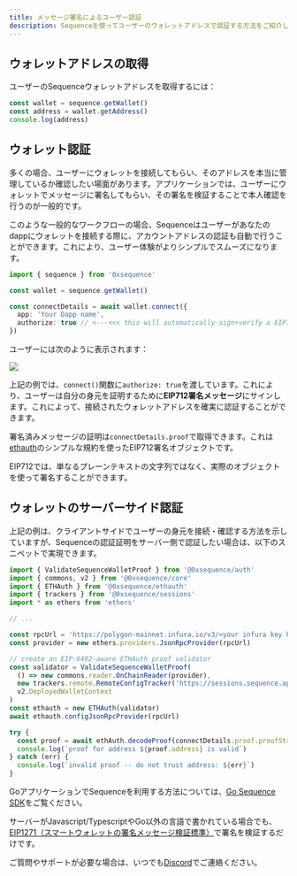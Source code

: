 ```yaml
---
title: メッセージ署名によるユーザー認証
description: Sequenceを使ってユーザーのウォレットアドレスで認証する方法をご紹介します。ユーザーにウォレット接続を促し、メッセージ署名で本人確認を簡単に行えます。
---
```


## ウォレットアドレスの取得
ユーザーのSequenceウォレットアドレスを取得するには：

```ts
const wallet = sequence.getWallet()
const address = wallet.getAddress()
console.log(address)
```

## ウォレット認証
多くの場合、ユーザーにウォレットを接続してもらい、そのアドレスを本当に管理しているか確認したい場面があります。アプリケーションでは、ユーザーにウォレットでメッセージに署名してもらい、その署名を検証することで本人確認を行うのが一般的です。

このような一般的なワークフローの場合、Sequenceはユーザーがあなたのdappにウォレットを接続する際に、アカウントアドレスの認証も自動で行うことができます。これにより、ユーザー体験がよりシンプルでスムーズになります。

```ts
import { sequence } from '0xsequence'

const wallet = sequence.getWallet()

const connectDetails = await wallet.connect({
  app: 'Your Dapp name',
  authorize: true // <---<<< this will automatically sign+verify a EIP712 message when user clicks "Connect"
})
```

ユーザーには次のように表示されます：

<Frame caption="Sequence on-demand sign in, connect">
  <img src="/images/authorize_connect.png" />
</Frame>

上記の例では、`connect()`関数に`authorize: true`を渡しています。これにより、ユーザーは自分の身元を証明するために**EIP712署名メッセージ**にサインします。これによって、接続されたウォレットアドレスを確実に認証することができます。

署名済みメッセージの証明は`connectDetails.proof`で取得できます。これは[ethauth](https://github.com/0xsequence/ethauth.js)のシンプルな規約を使ったEIP712署名オブジェクトです。

<Note>
  EIP712では、単なるプレーンテキストの文字列ではなく、実際のオブジェクトを使って署名することができます。
</Note>

## ウォレットのサーバーサイド認証
上記の例は、クライアントサイドでユーザーの身元を接続・確認する方法を示していますが、Sequenceの認証証明をサーバー側で認証したい場合は、以下のスニペットで実現できます。

```ts
import { ValidateSequenceWalletProof } from '@0xsequence/auth'
import { commons, v2 } from '@0xsequence/core'
import { ETHAuth } from '@0xsequence/ethauth'
import { trackers } from '@0xsequence/sessions'
import * as ethers from 'ethers'

// ...

const rpcUrl = 'https://polygon-mainnet.infura.io/v3/<your infura key here>'
const provider = new ethers.providers.JsonRpcProvider(rpcUrl)

// create an EIP-6492-aware ETHAuth proof validator
const validator = ValidateSequenceWalletProof(
  () => new commons.reader.OnChainReader(provider),
  new trackers.remote.RemoteConfigTracker('https://sessions.sequence.app'),
  v2.DeployedWalletContext
)
const ethauth = new ETHAuth(validator)
await ethauth.configJsonRpcProvider(rpcUrl)

try {
  const proof = await ethAuth.decodeProof(connectDetails.proof.proofString)
  console.log(`proof for address ${proof.address} is valid`)
} catch (err) {
  console.log(`invalid proof -- do not trust address: ${err}`)
}
```

GoアプリケーションでSequenceを利用する方法については、[Go Sequence SDK](https://github.com/0xsequence/go-sequence)をご覧ください。

サーバーがJavascript/TypescriptやGo以外の言語で書かれている場合でも、[EIP1271（スマートウォレットの署名メッセージ検証標準）](https://eips.ethereum.org/EIPS/eip-1271)で署名を検証するだけです。

ご質問やサポートが必要な場合は、いつでも[Discord](https://discord.gg/sequence)でご連絡ください。
